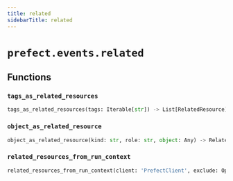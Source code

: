 ```yaml
---
title: related
sidebarTitle: related
---
```


# `prefect.events.related`

## Functions

### `tags_as_related_resources` <sup><a href="https://github.com/prefecthq/prefect/blob/main/src/prefect/events/related.py#L34" target="_blank"><Icon icon="github" style="width: 14px; height: 14px;" /></a></sup>

```python
tags_as_related_resources(tags: Iterable[str]) -> List[RelatedResource]
```

### `object_as_related_resource` <sup><a href="https://github.com/prefecthq/prefect/blob/main/src/prefect/events/related.py#L46" target="_blank"><Icon icon="github" style="width: 14px; height: 14px;" /></a></sup>

```python
object_as_related_resource(kind: str, role: str, object: Any) -> RelatedResource
```

### `related_resources_from_run_context` <sup><a href="https://github.com/prefecthq/prefect/blob/main/src/prefect/events/related.py#L60" target="_blank"><Icon icon="github" style="width: 14px; height: 14px;" /></a></sup>

```python
related_resources_from_run_context(client: 'PrefectClient', exclude: Optional[Set[str]] = None) -> List[RelatedResource]
```
